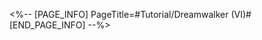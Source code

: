 <%-- [PAGE_INFO]
PageTitle=#Tutorial/Dreamwalker (VI)#
[END_PAGE_INFO] --%>
{{Tutorial
|sort      = 609701
|title     = Dreamwalker (VI)
|subtitle  = 
|type      = Adventure
|about     = 
|image1    = Tutorial Dreamwalker (VI) 1.png{{subst:void|<!--$UPLOAD:<<SpriteOutput/TutorialPic/TutorialPage_609701.png>-<Tutorial Dreamwalker (VI) 1.png>-<Tutorial Files>>-->}}
|text1     = When the surface of a Dream Module has {{Color|h|nobold=1|already formed a Bubble Bridge}}, moving the said module will {{Color|h|nobold=1|destroy}} the formed bridge, and all the Bubble Charges expended on building the bridge will be {{Color|h|nobold=1|returned}}.
}}